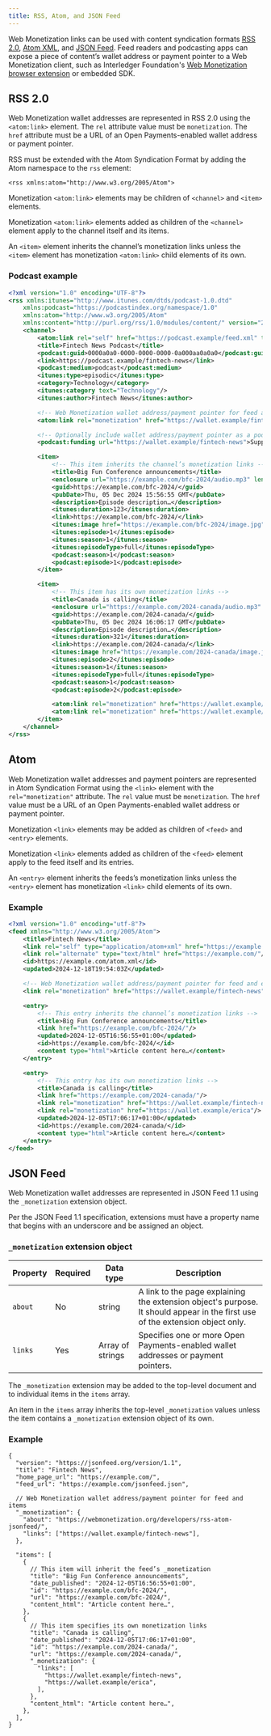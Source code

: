 ```yaml
---
title: RSS, Atom, and JSON Feed
---
```



Web Monetization links can be used with content syndication formats [RSS 2.0](#rss-20), [Atom XML](#atom), and [JSON Feed](#json-feed). Feed readers and podcasting apps can expose a piece of content’s wallet address or payment pointer to a Web Monetization client, such as Interledger Foundation's [Web Monetization browser extension](/supporters/get-started#install-the-extension) or embedded SDK.

## RSS 2.0

Web Monetization wallet addresses are represented in <LinkOut href="https://www.rssboard.org/rss-specification">RSS 2.0</LinkOut> using the `<atom:link>` element. The `rel` attribute value must be `monetization`. The `href` attribute must be a URL of an Open Payments-enabled wallet address or payment pointer.

RSS must be <LinkOut href="https://www.rssboard.org/rss-profile#namespace-elements-atom">extended with the Atom Syndication Format</LinkOut> by adding the Atom namespace to the `rss` element:

```
<rss xmlns:atom="http://www.w3.org/2005/Atom">
```

Monetization `<atom:link>` elements may be children of `<channel>` and `<item>` elements.

Monetization `<atom:link>` elements added as children of the `<channel>` element apply to the channel itself and its items.

An `<item>` element inherits the channel’s monetization links unless the `<item>` element has monetization `<atom:link>` child elements of its own.

### Podcast example

```xml wrap
<?xml version="1.0" encoding="UTF-8"?>
<rss xmlns:itunes="http://www.itunes.com/dtds/podcast-1.0.dtd"
	xmlns:podcast="https://podcastindex.org/namespace/1.0"
	xmlns:atom="http://www.w3.org/2005/Atom"
	xmlns:content="http://purl.org/rss/1.0/modules/content/" version="2.0">
	<channel>
		<atom:link rel="self" href="https://podcast.example/feed.xml" type="application/rss+xml"/>
		<title>Fintech News Podcast</title>
		<podcast:guid>0000a0a0-0000-0000-0000-0a000aa0a0a0</podcast:guid>
		<link>https://podcast.example/fintech-news</link>
		<podcast:medium>podcast</podcast:medium>
		<itunes:type>episodic</itunes:type>
		<category>Technology</category>
		<itunes:category text="Technology"/>
		<itunes:author>Fintech News</itunes:author>

		<!-- Web Monetization wallet address/payment pointer for feed and items -->
		<atom:link rel="monetization" href="https://wallet.example/fintech-news"/>

		<!-- Optionally include wallet address/payment pointer as a podcast:funding element -->
		<podcast:funding url="https://wallet.example/fintech-news">Support the show!</podcast:funding>

		<item>
			<!-- This item inherits the channel’s monetization links -->
			<title>Big Fun Conference announcements</title>
			<enclosure url="https://example.com/bfc-2024/audio.mp3" length="123" type="audio/mpeg"/>
			<guid>https://example.com/bfc-2024/</guid>
			<pubDate>Thu, 05 Dec 2024 15:56:55 GMT</pubDate>
			<description>Episode description…</description>
			<itunes:duration>123</itunes:duration>
			<link>https://example.com/bfc-2024/</link>
			<itunes:image href="https://example.com/bfc-2024/image.jpg"/>
			<itunes:episode>1</itunes:episode>
			<itunes:season>1</itunes:season>
			<itunes:episodeType>full</itunes:episodeType>
			<podcast:season>1</podcast:season>
			<podcast:episode>1</podcast:episode>
		</item>

		<item>
			<!-- This item has its own monetization links -->
			<title>Canada is calling</title>
			<enclosure url="https://example.com/2024-canada/audio.mp3" length="321" type="audio/mpeg"/>
			<guid>https://example.com/2024-canada/</guid>
			<pubDate>Thu, 05 Dec 2024 16:06:17 GMT</pubDate>
			<description>Episode description…</description>
			<itunes:duration>321</itunes:duration>
			<link>https://example.com/2024-canada/</link>
			<itunes:image href="https://example.com/2024-canada/image.jpg"/>
			<itunes:episode>2</itunes:episode>
			<itunes:season>1</itunes:season>
			<itunes:episodeType>full</itunes:episodeType>
			<podcast:season>1</podcast:season>
			<podcast:episode>2</podcast:episode>

			<atom:link rel="monetization" href="https://wallet.example/fintech-news"/>
			<atom:link rel="monetization" href="https://wallet.example/erica"/>
		</item>
	</channel>
</rss>
```

## Atom

Web Monetization wallet addresses and payment pointers are represented in <LinkOut href="https://www.rfc-editor.org/rfc/rfc4287">Atom Syndication Format</LinkOut> using the `<link>` element with the `rel="monetization"` attribute. The `rel` value must be `monetization`. The `href` value must be a URL of an Open Payments-enabled wallet address or payment pointer.

Monetization `<link>` elements may be added as children of `<feed>` and `<entry>` elements.

Monetization `<link>` elements added as children of the `<feed>` element apply to the feed itself and its entries.

An `<entry>` element inherits the feeds’s monetization links unless the `<entry>` element has monetization `<link>` child elements of its own.

### Example

```xml wrap
<?xml version="1.0" encoding="utf-8"?>
<feed xmlns="http://www.w3.org/2005/Atom">
	<title>Fintech News</title>
	<link rel="self" type="application/atom+xml" href="https://example.com/atom.xml"/>
	<link rel="alternate" type="text/html" href="https://example.com/"/>
	<id>https://example.com/atom.xml</id>
	<updated>2024-12-18T19:54:03Z</updated>

	<!-- Web Monetization wallet address/payment pointer for feed and entries -->
	<link rel="monetization" href="https://wallet.example/fintech-news"/>

	<entry>
		<!-- This entry inherits the channel’s monetization links -->
		<title>Big Fun Conference announcements</title>
		<link href="https://example.com/bfc-2024/"/>
		<updated>2024-12-05T16:56:55+01:00</updated>
		<id>https://example.com/bfc-2024/</id>
		<content type="html">Article content here…</content>
	</entry>

	<entry>
		<!-- This entry has its own monetization links -->
		<title>Canada is calling</title>
		<link href="https://example.com/2024-canada/"/>
		<link rel="monetization" href="https://wallet.example/fintech-news"/>
		<link rel="monetization" href="https://wallet.example/erica"/>
		<updated>2024-12-05T17:06:17+01:00</updated>
		<id>https://example.com/2024-canada/</id>
		<content type="html">Article content here…</content>
	</entry>
</feed>
```

## JSON Feed

Web Monetization wallet addresses are represented in <LinkOut href="https://www.jsonfeed.org/version/1.1/">JSON Feed 1.1</LinkOut> using the `_monetization` <LinkOut href="https://www.jsonfeed.org/version/1.1/#extensions">extension object</LinkOut>.

Per the JSON Feed 1.1 specification, extensions must have a property name that begins with an underscore and be assigned an object.

### `_monetization` extension object

| Property | Required | Data type        | Description                                                                                                                   |
| -------- | -------- | ---------------- | ----------------------------------------------------------------------------------------------------------------------------- |
| `about`  | No       | string           | A link to the page explaining the extension object's purpose. It should appear in the first use of the extension object only. |
| `links`  | Yes      | Array of strings | Specifies one or more Open Payments-enabled wallet addresses or payment pointers.                                             |

The `_monetization` extension may be added to the top-level document and to individual items in the `items` array.

An item in the `items` array inherits the top-level `_monetization` values unless the item contains a `_monetization` extension object of its own.

### Example

```jsonc wrap
{
  "version": "https://jsonfeed.org/version/1.1",
  "title": "Fintech News",
  "home_page_url": "https://example.com/",
  "feed_url": "https://example.com/jsonfeed.json",

  // Web Monetization wallet address/payment pointer for feed and items
  "_monetization": {
    "about": "https://webmonetization.org/developers/rss-atom-jsonfeed/",
    "links": ["https://wallet.example/fintech-news"],
  },

  "items": [
    {
      // This item will inherit the feed’s _monetization
      "title": "Big Fun Conference announcements",
      "date_published": "2024-12-05T16:56:55+01:00",
      "id": "https://example.com/bfc-2024/",
      "url": "https://example.com/bfc-2024/",
      "content_html": "Article content here…",
    },
    {
      // This item specifies its own monetization links
      "title": "Canada is calling",
      "date_published": "2024-12-05T17:06:17+01:00",
      "id": "https://example.com/2024-canada/",
      "url": "https://example.com/2024-canada/",
      "_monetization": {
        "links": [
          "https://wallet.example/fintech-news",
          "https://wallet.example/erica",
        ],
      },
      "content_html": "Article content here…",
    },
  ],
}
```

